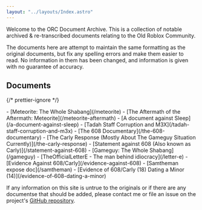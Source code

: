 ```yaml
---
layout: "../layouts/Index.astro"
---
```


Welcome to the ORC Document Archive. This is a collection of notable archived & re-transcribed documents relating to the Old Roblox Community.

The documents here are attempt to maintain the same formatting as the original documents, but fix any spelling errors and make them easier to read. No information in them has been changed, and information is given with no guarantee of accuracy.

## Documents

{/* prettier-ignore */}
<div id="docs">
	- [Meteorite: The Whole Shabang](/meteorite)
	- [The Aftermath of the Aftermath: Meteorite](/meteorite-aftermath)
	- [A document against Sleep](/a-document-against-sleep)
	- [Tadah Staff Corruption and M3X](/tadah-staff-corruption-and-m3x)
	- [The 608 Documentary](/the-608-documentary)
	- [The Carly Response (Mostly About The Gameguy Situation Currently)](/the-carly-response)
	- [Statement against 608 (Also known as Carly)](/statement-against-608)
	- [Gameguy: The Whole Shabang](/gameguy)
	- [TheOfficialLetterE - The man behind idiocracy](/letter-e)
	- [Evidence Against 608/Carly](/evidence-against-608)
	- [Samtheman expose doc](/samtheman)
	- [Evidence of 608/Carly (18) Dating a Minor (14)](/evidence-of-608-dating-a-minor)
</div>

If any information on this site is untrue to the originals or if there are any documentse that should be added, please contact me or file an issue on the project's [GitHub repository](https://github.com/Heliodex/orchives).
